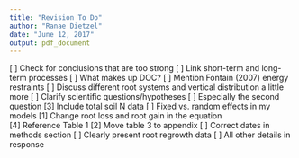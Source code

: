 ```yaml
---
title: "Revision To Do"
author: "Ranae Dietzel"
date: "June 12, 2017"
output: pdf_document
---
```

[ ] Check for conclusions that are too strong
[ ] Link short-term and long-term processes
[ ] What makes up DOC?
[ ] Mention Fontain (2007) energy restraints
[ ] Discuss different root systems and vertical distribution a little more
[ ] Clarify scientific questions/hypotheses
[ ] Especially the second question
[3] Include total soil N data
[ ] Fixed vs. random effects in my models
[1] Change root loss and root gain in the equation  
[4] Reference Table 1
[2] Move table 3 to appendix
[ ] Correct dates in methods section
[ ] Clearly present root regrowth data
[ ] All other details in response